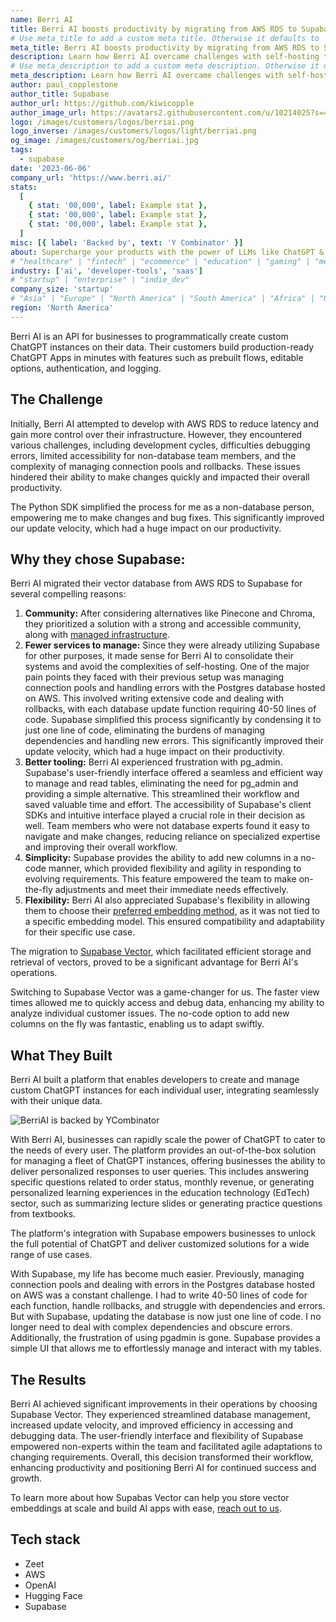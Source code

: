 ```yaml
---
name: Berri AI
title: Berri AI boosts productivity by migrating from AWS RDS to Supabase Vector
# Use meta_title to add a custom meta title. Otherwise it defaults to '{name} | Supabase Customer Stories':
meta_title: Berri AI boosts productivity by migrating from AWS RDS to Supabase Vector
description: Learn how Berri AI overcame challenges with self-hosting their vector database on AWS RDS and successfully migrated to Supabase.
# Use meta_description to add a custom meta description. Otherwise it defaults to {description}:
meta_description: Learn how Berri AI overcame challenges with self-hosting their vector database on AWS RDS and successfully migrated to Supabase.
author: paul_copplestone
author_title: Supabase
author_url: https://github.com/kiwicopple
author_image_url: https://avatars2.githubusercontent.com/u/10214025?s=400&u=c6775be2ae667e2acae3ccd347fed62bb3f5b3e7&v=4
logo: /images/customers/logos/berriai.png
logo_inverse: /images/customers/logos/light/berriai.png
og_image: /images/customers/og/berriai.jpg
tags:
  - supabase
date: '2023-06-06'
company_url: 'https://www.berri.ai/'
stats:
  [
    { stat: '00,000', label: Example stat },
    { stat: '00,000', label: Example stat },
    { stat: '00,000', label: Example stat },
  ]
misc: [{ label: 'Backed by', text: 'Y Combinator' }]
about: Supercharge your products with the power of LLMs like ChatGPT & go from prototype to production in less than a week.
# "healthcare" | "fintech" | "ecommerce" | "education" | "gaming" | "media" | "real-estate" | "saas" | "social" | "analytics" | "ai" | "developer-tools"
industry: ['ai', 'developer-tools', 'saas']
# "startup" | "enterprise" | "indie_dev"
company_size: 'startup'
# "Asia" | "Europe" | "North America" | "South America" | "Africa" | "Oceania"
region: 'North America'
---
```


Berri AI is an API for businesses to programmatically create custom ChatGPT instances on their data. Their customers build production-ready ChatGPT Apps in minutes with features such as prebuilt flows, editable options, authentication, and logging.

## The Challenge

Initially, Berri AI attempted to develop with AWS RDS to reduce latency and gain more control over their infrastructure. However, they encountered various challenges, including development cycles, difficulties debugging errors, limited accessibility for non-database team members, and the complexity of managing connection pools and rollbacks. These issues hindered their ability to make changes quickly and impacted their overall productivity.

<Quote img="krrish-d.png" caption="Krrish D. - Co-Founder & CEO, Berri AI">
  The Python SDK simplified the process for me as a non-database person, empowering me to make
  changes and bug fixes. This significantly improved our update velocity, which had a huge impact on
  our productivity.
</Quote>

## Why they chose Supabase:

Berri AI migrated their vector database from AWS RDS to Supabase for several compelling reasons:

1. **Community:** After considering alternatives like Pinecone and Chroma, they prioritized a solution with a strong and accessible community, along with [managed infrastructure](https://supabase.com/docs/guides/platform).
2. **Fewer services to manage:** Since they were already utilizing Supabase for other purposes, it made sense for Berri AI to consolidate their systems and avoid the complexities of self-hosting. One of the major pain points they faced with their previous setup was managing connection pools and handling errors with the Postgres database hosted on AWS. This involved writing extensive code and dealing with rollbacks, with each database update function requiring 40-50 lines of code. Supabase simplified this process significantly by condensing it to just one line of code, eliminating the burdens of managing dependencies and handling new errors. This significantly improved their update velocity, which had a huge impact on their productivity.
3. **Better tooling:** Berri AI experienced frustration with pg_admin. Supabase's user-friendly interface offered a seamless and efficient way to manage and read tables, eliminating the need for pg_admin and providing a simple alternative. This streamlined their workflow and saved valuable time and effort. The accessibility of Supabase's client SDKs and intuitive interface played a crucial role in their decision as well. Team members who were not database experts found it easy to navigate and make changes, reducing reliance on specialized expertise and improving their overall workflow.
4. **Simplicity:** Supabase provides the ability to add new columns in a no-code manner, which provided flexibility and agility in responding to evolving requirements. This feature empowered the team to make on-the-fly adjustments and meet their immediate needs effectively.
5. **Flexibility:** Berri AI also appreciated Supabase's flexibility in allowing them to choose their [preferred embedding method](https://supabase.com/docs/guides/ai/quickstarts/generate-text-embeddings), as it was not tied to a specific embedding model. This ensured compatibility and adaptability for their specific use case.

The migration to [Supabase Vector](https://supabase.com/vector), which facilitated efficient storage and retrieval of vectors, proved to be a significant advantage for Berri AI's operations.

<Quote img="krrish-d.png" caption="Krrish D. - Co-Founder & CEO, Berri AI">
  Switching to Supabase Vector was a game-changer for us. The faster view times allowed me to
  quickly access and debug data, enhancing my ability to analyze individual customer issues. The
  no-code option to add new columns on the fly was fantastic, enabling us to adapt swiftly.
</Quote>

## What They Built

Berri AI built a platform that enables developers to create and manage custom ChatGPT instances for each individual user, integrating seamlessly with their unique data.

![BerriAI is backed by YCombinator](/images/customers/berriai/berriai-image.jpeg)

With Berri AI, businesses can rapidly scale the power of ChatGPT to cater to the needs of every user. The platform provides an out-of-the-box solution for managing a fleet of ChatGPT instances, offering businesses the ability to deliver personalized responses to user queries. This includes answering specific questions related to order status, monthly revenue, or generating personalized learning experiences in the education technology (EdTech) sector, such as summarizing lecture slides or generating practice questions from textbooks.

The platform's integration with Supabase empowers businesses to unlock the full potential of ChatGPT and deliver customized solutions for a wide range of use cases.

<Quote img="ishaan-jaffer.png" caption="Ishaan Jaffer - Co-Founder & CTO, Berri AI">
  With Supabase, my life has become much easier. Previously, managing connection pools and dealing
  with errors in the Postgres database hosted on AWS was a constant challenge. I had to write 40-50
  lines of code for each function, handle rollbacks, and struggle with dependencies and errors. But
  with Supabase, updating the database is now just one line of code. I no longer need to deal with
  complex dependencies and obscure errors. Additionally, the frustration of using pgadmin is gone.
  Supabase provides a simple UI that allows me to effortlessly manage and interact with my tables.
</Quote>

## The Results

Berri AI achieved significant improvements in their operations by choosing Supabase Vector. They experienced streamlined database management, increased update velocity, and improved efficiency in accessing and debugging data. The user-friendly interface and flexibility of Supabase empowered non-experts within the team and facilitated agile adaptations to changing requirements. Overall, this decision transformed their workflow, enhancing productivity and positioning Berri AI for continued success and growth.

To learn more about how Supabas Vector can help you store vector embeddings at scale and build AI apps with ease, [reach out to us](https://forms.supabase.com/enterprise).

## Tech stack

- Zeet
- AWS
- OpenAI
- Hugging Face
- Supabase
